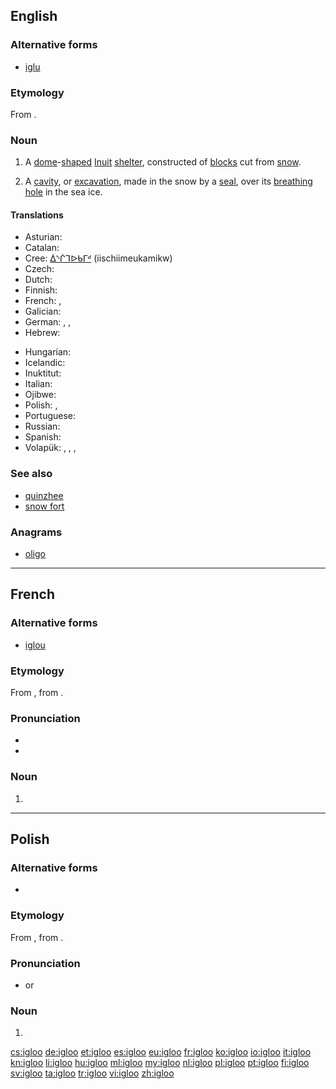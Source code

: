 ==English==
{{wikipedia|lang=en}}

===Alternative forms===
* [[iglu]]

===Etymology===
From {{etyl|iu|en}} {{term|iglu|tr=ᐃᒡᓗ|lang=iu}}.

===Noun===
{{en-noun}}

# A [[dome]]-[[shape]]d [[Inuit]] [[shelter]], constructed of [[block]]s cut from [[snow]].
# {{context|zoology|lang=en}} A [[cavity]], or [[excavation]], made in the snow by a [[seal]], over its [[breathing]] [[hole]] in the sea ice.

====Translations====
{{trans-top|Inuit snow house}}
* Asturian: {{t|ast|iglú|m}}
* Catalan: {{t+|ca|iglú|m}}
* Cree: [[ᐄᔅᒌᒣᐅᑲᒥᒄ]] (iischiimeukamikw)
* Czech: {{t|cs|iglú|n}}
* Dutch: {{t+|nl|iglo|m}}
* Finnish: {{t+|fi|iglu}}
* French: {{t+|fr|igloo|m}}, {{t+|fr|iglou|m}}
* Galician: {{t|gl|iglú|m}}
* German: {{t+|de|Iglu|m|n}}, {{t|de|Schneehaus|n}}, {{t|de|Schneehütte|f}}
* Hebrew: {{t|he|איגלו|m|tr=íglu}}
{{trans-mid}}
* Hungarian: {{t+|hu|iglu}}
* Icelandic: {{t|is|snjóhús|n}}
* Inuktitut: {{t|iu|iglu}}
* Italian: {{t|it|iglù|m}}
* Ojibwe: {{t|oj|mikwamiiwigamig}}
* Polish: {{t+|pl|igloo|n}}, {{t+|pl|iglu|n}}
* Portuguese: {{t+|pt|iglu|m}}
* Russian: {{t+|ru|иглу|n|tr=íglu}}
* Spanish: {{t+|es|iglú|m}}
* Volapük: {{t|vo|el iglu}}, {{t|vo|liglud}}, {{t|vo|nifadom läskiomik}}, {{t|vo|nifadom}}
{{trans-bottom}}

===See also===
{{Native American dwellings}}
* [[quinzhee]]
* [[snow fort]]

===Anagrams===
* [[oligo#English|oligo]]

----

==French==

===Alternative forms===
* [[iglou]]

===Etymology===
From {{etyl|en|fr}}, from {{etyl|iu|fr}} {{term|iglu|tr=ᐃᒡᓗ|lang=iu}}.

===Pronunciation===
* {{IPA|/iglu/|lang=fr}}
* {{audio|Fr-Paris--igloo.ogg|Audio (Paris)|lang=fr}}

===Noun===
{{fr-noun|m}}

# {{l|en|igloo}}

----

==Polish==

===Alternative forms===
* {{l|pl|iglu}}

===Etymology===
From {{etyl|en|pl}} {{term|igloo|lang=en}}, from {{etyl|iu|pl}} {{term|ᐃᒡᓗ|tr=iglu|lang=iu}}.

===Pronunciation===
* {{IPA|/ˈiɡlu/|lang=pl}} or {{IPAchar|/ˈiɡlɔ/}}

===Noun===
{{head|pl|noun|g=n|indeclinable}}

# {{l|en|igloo}}

[[cs:igloo]]
[[de:igloo]]
[[et:igloo]]
[[es:igloo]]
[[eu:igloo]]
[[fr:igloo]]
[[ko:igloo]]
[[io:igloo]]
[[it:igloo]]
[[kn:igloo]]
[[li:igloo]]
[[hu:igloo]]
[[ml:igloo]]
[[my:igloo]]
[[nl:igloo]]
[[pl:igloo]]
[[pt:igloo]]
[[fi:igloo]]
[[sv:igloo]]
[[ta:igloo]]
[[tr:igloo]]
[[vi:igloo]]
[[zh:igloo]]